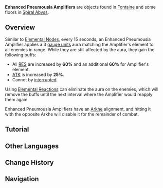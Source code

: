 {{See Also|Elemental Node}}
{{Terminology Infobox
|image  = Enhanced Pneumousia Amplifier.png
|type   = Exploration
|region = Fontaine
}}
'''Enhanced Pneumousia Amplifiers''' are objects found in [[Fontaine]] and some floors in [[Spiral Abyss]].

==Overview==
Similar to [[Elemental Node]]s, every 15 seconds, an Enhanced Pneumousia Amplifier applies a 3 [[Elemental Gauge Theory|gauge units]] aura matching the Amplifier's element to all enemies in range. While they are still affected by the aura, they gain the following buffs:

* All [[RES]] are increased by '''60%''' and an additional '''60%''' for Amplifier's element.
* [[ATK]] is increased by '''25%'''.
* Cannot by [[Interruption Resistance|interrupted]].

Using [[Elemental Reaction]]s can eliminate the aura on the enemies, which will remove the buffs until the next interval where the Amplifier would reapply them again.

Enhanced Pneumousia Amplifiers have an [[Arkhe]] alignment, and hitting it with the opposite Arkhe will disable it for the remainder of combat.

==Tutorial==
{{Tutorial|Enhanced Pneumousia Amplifier}}

==Other Languages==
{{Other Languages
|en      = Enhanced Pneumousia Amplifier
|zhs     = 芒荒强效增幅器
|zhs_rm  = 
|zht     = 芒荒強效增幅器
|zht_rm  = 
|zh_tl   = 
|ja      = プネウムシア強力増幅装置
|ja_rm   = Puneumushia Kyouryoku Zoufuku Souchi
|ja_tl   = Pneumousia Powerful Amplification Device
|ko      = 프뉴무시아 증폭기
|ko_rm   = 
|ko_tl   = 
|es      = Amplificador de pneumousía
|es_tl   = Pneumousia Amplifier
|fr      = Amplificateur puissant de pneumousia
|fr_tl   = Powerful Amplifier of Pneumousia
|ru      = Улучшенный усилитель пневмусии
|ru_tl   = Improved Pneumousia Amplifier
|th      = อุปกรณ์บัฟสสารวิญญาณ
|th_rm   = 
|th_tl   = 
|vi      = Bộ Khuếch Đại Pneumousia
|vi_tl   = Pneumousia Amplifier
|de      = Super-Pneumousia-Verstärker
|de_tl   = Super Pneumousia Amplifier
|id      = Amplifier yang Ditingkatkan Pneumousia
|id_tl   = Amplifier Enhanced by Pneumousia
|pt      = Amplificador Fortalecido de Pneumousia
|pt_tl   = 
|tr      = Güçlendirilmiş Yabanyum Yükselteci
|tr_tl   = Strengthened {{Lex|Pneumousia|tr}} Amplifier
|it      = Amplificatore di Pneumousia potenziato
|it_tl   = Enhanced Pneumousia Amplifier
}}

==Change History==
{{Change History|4.0}}

==Navigation==
{{Exploration Navbox|Fontaine}}